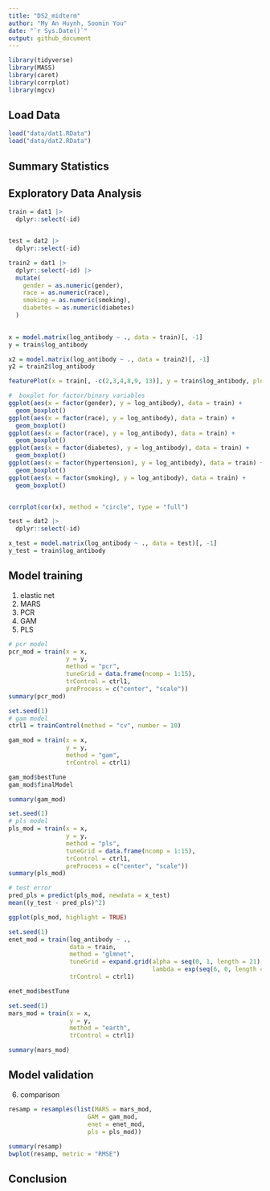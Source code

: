 ```yaml
---
title: "DS2_midterm"
author: "My An Huynh, Soomin You"
date: "`r Sys.Date()`"
output: github_document
---
```


```r
library(tidyverse)
library(MASS)
library(caret)
library(corrplot)
library(mgcv)
```

## Load Data
```r
load("data/dat1.RData")
load("data/dat2.RData")
```

## Summary Statistics 
## Exploratory Data Analysis 
```r
train = dat1 |>
  dplyr::select(-id)


test = dat2 |> 
  dplyr::select(-id)

train2 = dat1 |> 
  dplyr::select(-id) |>
  mutate(
    gender = as.numeric(gender), 
    race = as.numeric(race), 
    smoking = as.numeric(smoking), 
    diabetes = as.numeric(diabetes)
  )
  

x = model.matrix(log_antibody ~ ., data = train)[, -1]
y = train$log_antibody

x2 = model.matrix(log_antibody ~ ., data = train2)[, -1]
y2 = train2$log_antibody

featurePlot(x = train[, -c(2,3,4,8,9, 13)], y = train$log_antibody, plot = "scatter")

#  boxplot for factor/binary variables 
ggplot(aes(x = factor(gender), y = log_antibody), data = train) + 
  geom_boxplot()
ggplot(aes(x = factor(race), y = log_antibody), data = train) + 
  geom_boxplot()
ggplot(aes(x = factor(race), y = log_antibody), data = train) + 
  geom_boxplot()
ggplot(aes(x = factor(diabetes), y = log_antibody), data = train) + 
  geom_boxplot()
ggplot(aes(x = factor(hypertension), y = log_antibody), data = train) + 
  geom_boxplot()
ggplot(aes(x = factor(smoking), y = log_antibody), data = train) + 
  geom_boxplot()


corrplot(cor(x), method = "circle", type = "full")

test = dat2 |> 
  dplyr::select(-id)

x_test = model.matrix(log_antibody ~ ., data = test)[, -1]
y_test = train$log_antibody
```


## Model training 
1) elastic net  
2) MARS 
3) PCR
4) GAM
5) PLS

```r
# pcr model 
pcr_mod = train(x = x,
                y = y, 
                method = "pcr", 
                tuneGrid = data.frame(ncomp = 1:15), 
                trControl = ctrl1, 
                preProcess = c("center", "scale"))
summary(pcr_mod)
```


```r
set.seed(1)
# gam model 
ctrl1 = trainControl(method = "cv", number = 10)

gam_mod = train(x = x, 
                y = y, 
                method = "gam", 
                trControl = ctrl1)

gam_mod$bestTune
gam_mod$finalModel

summary(gam_mod)
```


```r
set.seed(1)
# pls model 
pls_mod = train(x = x,
                y = y, 
                method = "pls", 
                tuneGrid = data.frame(ncomp = 1:15), 
                trControl = ctrl1, 
                preProcess = c("center", "scale"))
summary(pls_mod)

# test error 
pred_pls = predict(pls_mod, newdata = x_test)
mean((y_test - pred_pls)^2)

ggplot(pls_mod, highlight = TRUE)
```

```r
set.seed(1)
enet_mod = train(log_antibody ~ ., 
                 data = train,
                 method = "glmnet", 
                 tuneGrid = expand.grid(alpha = seq(0, 1, length = 21), 
                                        lambda = exp(seq(6, 0, length = 100))),
                 trControl = ctrl1)

enet_mod$bestTune
```

```r
set.seed(1)
mars_mod = train(x = x, 
                 y = y, 
                 method = "earth", 
                 trControl = ctrl1)

summary(mars_mod)
```



## Model validation 
6) comparison 
```r
resamp = resamples(list(MARS = mars_mod, 
                      GAM = gam_mod,
                      enet = enet_mod, 
                      pls = pls_mod))
       
summary(resamp)
bwplot(resamp, metric = "RMSE")
```



## Conclusion 

